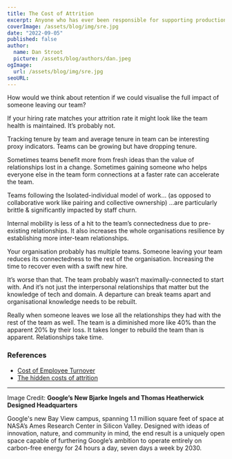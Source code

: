 ```yaml
---
title: The Cost of Attrition
excerpt: Anyone who has ever been responsible for supporting production systems learns some things along the way. For example...
coverImage: /assets/blog/img/sre.jpg
date: "2022-09-05"
published: false
author:
  name: Dan Stroot
  picture: /assets/blog/authors/dan.jpeg
ogImage:
  url: /assets/blog/img/sre.jpg
seoURL:
---
```


How would we think about retention if we could visualise the full impact of someone leaving our team?

If your hiring rate matches your attrition rate it might look like the team health is maintained. It’s probably not.

Tracking tenure by team and average tenure in team can be interesting proxy indicators. Teams can be growing but have dropping tenure.

Sometimes teams benefit more from fresh ideas than the value of relationships lost in a change. Sometimes gaining someone who helps everyone else in the team form connections at a faster rate can accelerate the team.

Teams following the Isolated-individual model of work… (as opposed to collaborative work like pairing and collective ownership) …are particularly brittle & significantly impacted by staff churn.

Internal mobility is less of a hit to the team’s connectedness due to pre-existing relationships. It also increases the whole organisations resilience by establishing more inter-team relationships.

Your organisation probably has multiple teams. Someone leaving your team reduces its connectedness to the rest of the organisation. Increasing the time to recover even with a swift new hire.

It’s worse than that. The team probably wasn’t maximally-connected to start with. And it’s not just the interpersonal relationships that matter but the knowledge of tech and domain. A departure can break teams apart and organisational knowledge needs to be rebuilt.

Really when someone leaves we lose all the relationships they had with the rest of the team as well. The team is a diminished more like 40% than the apparent 20% by their loss. It takes longer to rebuild the team than is apparent. Relationships take time.

### References

- [Cost of Employee Turnover](https://www.insperity.com/blog/cost-of-employee-turnover/)
- [The hidden costs of attrition](https://letsthink3d.com/blog/the-hidden-costs-of-attrition/)

---

Image Credit: **Google’s New Bjarke Ingels and Thomas Heatherwick Designed Headquarters**

<span className="text-sm">
  Google's new Bay View campus, spanning 1.1 million square feet of space at
  NASA’s Ames Research Center in Silicon Valley. Designed with ideas of
  innovation, nature, and community in mind, the end result is a uniquely open
  space capable of furthering Google’s ambition to operate entirely on
  carbon-free energy for 24 hours a day, seven days a week by 2030.
</span>
